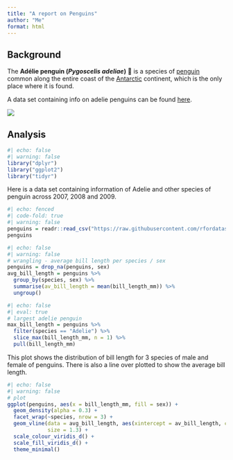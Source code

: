 ```yaml
---
title: "A report on Penguins"
author: "Me"
format: html
---
```


## Background

The **Adélie penguin (*Pygoscelis adeliae*)** 🐧 is a species of [penguin](https://en.wikipedia.org/wiki/Penguin) common along the entire coast of the [Antarctic](https://en.wikipedia.org/wiki/Antarctic) continent, which is the only place where it is found.

A data set containing info on adelie penguins can be found [here](https://raw.githubusercontent.com/rfordatascience/tidytuesday/master/data/2020/2020-07-28/penguins.csv).

![](adelie.jpg)

## Analysis

```r
#| echo: false
#| warning: false
library("dplyr")
library("ggplot2")
library("tidyr")
```

Here is a data set containing information of Adelie and other species of penguin across 2007, 2008 and 2009.

```r
#| echo: fenced
#| code-fold: true
#| warning: false
penguins = readr::read_csv("https://raw.githubusercontent.com/rfordatascience/tidytuesday/master/data/2020/2020-07-28/penguins.csv")
penguins
```

```r
#| echo: false
#| warning: false
# wrangling - average bill length per species / sex
penguins = drop_na(penguins, sex)
avg_bill_length = penguins %>% 
  group_by(species, sex) %>% 
  summarise(av_bill_length = mean(bill_length_mm)) %>% 
  ungroup()
```

```r
#| echo: false
#| eval: true
# largest adelie penguin
max_bill_length = penguins %>% 
  filter(species == "Adelie") %>% 
  slice_max(bill_length_mm, n = 1) %>% 
  pull(bill_length_mm)
```

This plot shows the distribution of bill length for 3 species of male and female of penguins. There is also a line over plotted to show the average bill length.
```r
#| echo: false
#| warning: false
# plot
ggplot(penguins, aes(x = bill_length_mm, fill = sex)) + 
  geom_density(alpha = 0.3) + 
  facet_wrap(~species, nrow = 3) + 
  geom_vline(data = avg_bill_length, aes(xintercept = av_bill_length, colour = sex),
             size = 1.3) + 
  scale_colour_viridis_d() + 
  scale_fill_viridis_d() + 
  theme_minimal()
```

